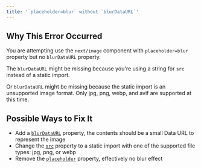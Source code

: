```yaml
---
title: '`placeholder=blur` without `blurDataURL`'
---
```


## Why This Error Occurred

You are attempting use the `next/image` component with `placeholder=blur` property but no `blurDataURL` property.

The `blurDataURL` might be missing because you're using a string for `src` instead of a static import.

Or `blurDataURL` might be missing because the static import is an unsupported image format. Only jpg, png, webp, and avif are supported at this time.

## Possible Ways to Fix It

- Add a [`blurDataURL`](/docs/pages/api-reference/components/image#blurdataurl) property, the contents should be a small Data URL to represent the image
- Change the [`src`](/docs/pages/api-reference/components/image#src) property to a static import with one of the supported file types: jpg, png, or webp
- Remove the [`placeholder`](/docs/pages/api-reference/components/image#placeholder) property, effectively no blur effect
